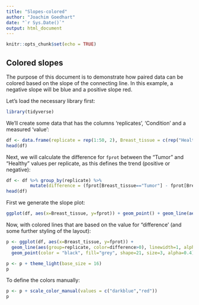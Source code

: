 ```yaml
---
title: "Slopes-colored"
author: "Joachim Goedhart"
date: "`r Sys.Date()`"
output: html_document
---
```


```r
knitr::opts_chunk$set(echo = TRUE)
```

## Colored slopes

The purpose of this document is to demonstrate how paired data can be colored based on the slope of the connecting line. In this example, a negative slope will be blue and a positive slope red.

Let's load the necessary library first:

```r
library(tidyverse)
```

We'll create some data that has the columns 'replicates', 'Condition' and a measured 'value':

```r
df <- data.frame(replicate = rep(1:50, 2), Breast_tissue = c(rep("Healthy",50),rep("Tumor",50)), fprot=runif(100))
head(df)
```

Next, we will calculate the difference for `fprot` between the  "Tumor" and "Healthy" values per replicate, as this defines the trend (positive or negative):

```r
df <- df %>% group_by(replicate) %>%
         mutate(difference = (fprot[Breast_tissue=="Tumor"] - fprot[Breast_tissue=="Healthy"]))
head(df)

```

First we generate the slope plot:

```r
ggplot(df, aes(x=Breast_tissue, y=fprot)) + geom_point() + geom_line(aes(group=replicate))
```

Now, with colored lines that are based on the value for "difference' (and some further styling of the layout):

```r
p <- ggplot(df, aes(x=Breast_tissue, y=fprot)) +
  geom_line(aes(group=replicate, color=difference>0), linewidth=1, alpha=0.6) +
  geom_point(color = "black", fill="grey", shape=21, size=3, alpha=0.4)

p <- p + theme_light(base_size = 16)
p
```

To define the colors manually:

```r
p <- p + scale_color_manual(values = c("darkblue","red"))
p
```

